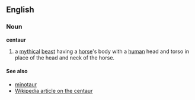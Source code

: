 ==English==
===Noun===
'''centaur'''

#a [[mythical]] [[beast]] having a [[horse]]'s body with a [[human]] head and torso in place of the head and neck of the horse.

====See also====
*[[minotaur]]
*[[en:centaur|Wikipedia article on the centaur]]